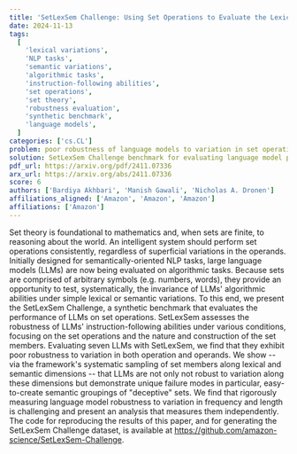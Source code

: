 ```yaml
---
title: 'SetLexSem Challenge: Using Set Operations to Evaluate the Lexical and Semantic Robustness of Language Models'
date: 2024-11-13
tags:
  [
    'lexical variations',
    'NLP tasks',
    'semantic variations',
    'algorithmic tasks',
    'instruction-following abilities',
    'set operations',
    'set theory',
    'robustness evaluation',
    'synthetic benchmark',
    'language models',
  ]
categories: ['cs.CL']
problem: poor robustness of language models to variation in set operations and operands
solution: SetLexSem Challenge benchmark for evaluating language model performance
pdf_url: https://arxiv.org/pdf/2411.07336
arx_url: https://arxiv.org/abs/2411.07336
score: 6
authors: ['Bardiya Akhbari', 'Manish Gawali', 'Nicholas A. Dronen']
affiliations_aligned: ['Amazon', 'Amazon', 'Amazon']
affiliations: ['Amazon']
---
```


Set theory is foundational to mathematics and, when sets are finite, to reasoning about the world. An intelligent system should perform set operations consistently, regardless of superficial variations in the operands. Initially designed for semantically-oriented NLP tasks, large language models (LLMs) are now being evaluated on algorithmic tasks. Because sets are comprised of arbitrary symbols (e.g. numbers, words), they provide an opportunity to test, systematically, the invariance of LLMs' algorithmic abilities under simple lexical or semantic variations. To this end, we present the SetLexSem Challenge, a synthetic benchmark that evaluates the performance of LLMs on set operations. SetLexSem assesses the robustness of LLMs' instruction-following abilities under various conditions, focusing on the set operations and the nature and construction of the set members. Evaluating seven LLMs with SetLexSem, we find that they exhibit poor robustness to variation in both operation and operands. We show -- via the framework's systematic sampling of set members along lexical and semantic dimensions -- that LLMs are not only not robust to variation along these dimensions but demonstrate unique failure modes in particular, easy-to-create semantic groupings of "deceptive" sets. We find that rigorously measuring language model robustness to variation in frequency and length is challenging and present an analysis that measures them independently. The code for reproducing the results of this paper, and for generating the SetLexSem Challenge dataset, is available at https://github.com/amazon-science/SetLexSem-Challenge.
